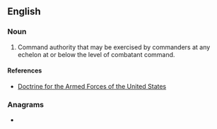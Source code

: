 {{also|OpCon}}
==English==
{{rfc|en}}

===Noun===
{{head|en|noun}}

# {{lb|en|US|military}} {{acronym of|en|[[operational]] [[control]]}} Command authority that may be exercised by commanders at any echelon at or below the level of combatant command.

====References====
* [https://web.archive.org/web/20111027024636/http://www.dtic.mil/doctrine/new_pubs/jp1.pdf Doctrine for the Armed Forces of the United States]

===Anagrams===
* {{anagrams|en|a=cnoop|cop on}}